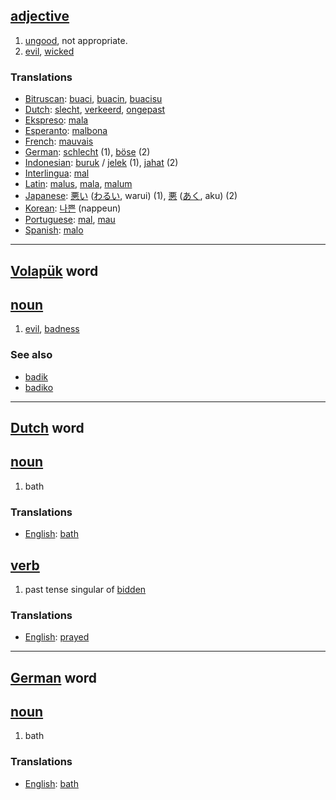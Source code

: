 == [[adjective]] ==
# [[ungood]], not appropriate.
# [[evil]], [[wicked]]

===Translations===
*[[Bitruscan]]: [[buaci]], [[buacin]], [[buacisu]]
*[[Dutch]]: [[slecht]], [[verkeerd]], [[ongepast]]
*[[Ekspreso]]: [[mala]]
*[[Esperanto]]: [[malbona]]
*[[French]]: [[mauvais]]
*[[German]]: [[schlecht]] (1), [[böse]] (2)
*[[Indonesian]]: [[buruk]] / [[jelek]] (1), [[jahat]] (2)
*[[Interlingua]]: [[mal]]
*[[Latin]]: [[malus]], [[mala]], [[malum]]
*[[Japanese]]: [[悪い]] ([[わるい]], warui) (1), [[悪]] ([[あく]], aku) (2)
*[[Korean]]: [[나쁜]] (nappeun)
*[[Portuguese]]: [[mal]], [[mau]]
*[[Spanish]]: [[malo]]

----

== [[Volapük]] word == 
== [[noun]] ==
# [[evil]], [[badness]]

=== See also ===
*[[badik]]
*[[badiko]]

----

==[[Dutch]] word ==
== [[noun]] ==
#bath

=== Translations ===
*[[English]]: [[bath]]

== [[verb]] ==

# past tense singular of [[bidden]]

===Translations===
*[[English]]: [[prayed]]

----

==[[German]] word ==
== [[noun]] ==
#bath

=== Translations ===
*[[English]]: [[bath]]